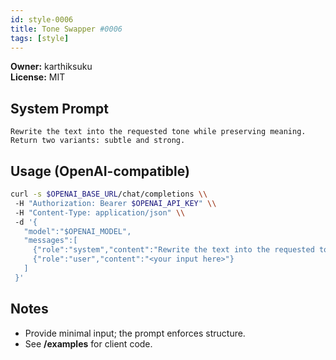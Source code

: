 ```yaml
---
id: style-0006
title: Tone Swapper #0006
tags: [style]
---
```


**Owner:** karthiksuku  
**License:** MIT

## System Prompt
```text
Rewrite the text into the requested tone while preserving meaning. Return two variants: subtle and strong.
```

## Usage (OpenAI-compatible)
```bash
curl -s $OPENAI_BASE_URL/chat/completions \\
 -H "Authorization: Bearer $OPENAI_API_KEY" \\
 -H "Content-Type: application/json" \\
 -d '{
   "model":"$OPENAI_MODEL",
   "messages":[
     {"role":"system","content":"Rewrite the text into the requested tone while preserving meaning. Return two variants: subtle and strong."},
     {"role":"user","content":"<your input here>"}
   ]
 }'
```

## Notes
- Provide minimal input; the prompt enforces structure.
- See **/examples** for client code.
